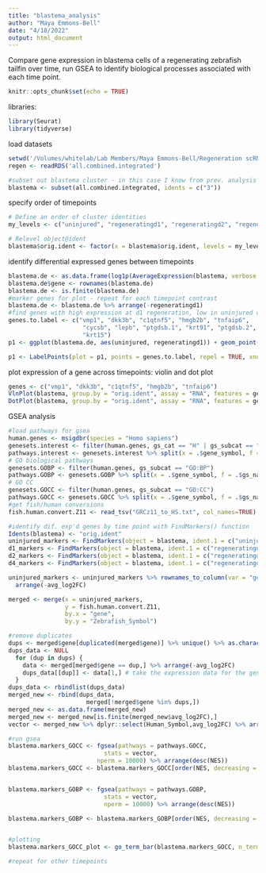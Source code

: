 ```yaml
---
title: "blastema_analysis"
author: "Maya Emmons-Bell"
date: "4/18/2022"
output: html_document
---
```


Compare gene expression in blastema cells of a regenerating zebrafish tailfin over time, run GSEA to identify biological processes associated with each time point. 

```r
knitr::opts_chunk$set(echo = TRUE)
```

libraries:
```r
library(Seurat)
library(tidyverse)
```

load datasets
```r
setwd('/Volumes/whitelab/Lab Members/Maya Emmons-Bell/Regeneration scRNAseq/Data')
regen <- readRDS('all.combined.integrated')

#subset out blastema cluster - in this case I know from prev. analysis that the mesenchyme/blastema cells are cluster #3
blastema <- subset(all.combined.integrated, idents = c("3"))
```

specify order of timepoints 
```r
# Define an order of cluster identities
my_levels <- c("uninjured", "regeneratingd1", "regeneratingd2", "regeneratingd4")

# Relevel object@ident
blastema$orig.ident <- factor(x = blastema$orig.ident, levels = my_levels)
```

identify differential expressed genes between timepoints
```r
blastema.de <- as.data.frame(log1p(AverageExpression(blastema, verbose = TRUE, group.by = c("orig.ident"))$RNA))
blastema.de$gene <- rownames(blastema.de)
blastema.de <- is.finite(blastema.de)
#marker genes for plot - repeat for each timepoint contrast
blastema.de <- blastema.de %>% arrange(-regeneratingd1)
#find genes with high expression at d1 regeneration, low in uninjured cells
genes.to.label <- c("vmp1", "dkk3b", "c1qtnf5", "hmgb2b", "tnfaip6",
                     "cycsb", "lepb", "ptgdsb.1", "krt91", "ptgdsb.2", 
                     "krt15")
p1 <- ggplot(blastema.de, aes(uninjured, regeneratingd1)) + geom_point() + ggtitle("Mesenchyme Cluster Avg Gene Expression\n(natural log transformed)") + theme_classic()

p1 <- LabelPoints(plot = p1, points = genes.to.label, repel = TRUE, xnudge = 0, ynudge = 0)
```

plot expression of a gene across timepoints: violin and dot plot
```r
genes <- c("vmp1", "dkk3b", "c1qtnf5", "hmgb2b", "tnfaip6")
VlnPlot(blastema, group.by = "orig.ident", assay = "RNA", features = genes)
DotPlot(blastema, group.by = "orig.ident", assay = "RNA", features = genes)
```


GSEA analysis
```r
#load pathways for gsea
human.genes <- msigdbr(species = "Homo sapiens")
genesets.interest <- filter(human.genes, gs_cat == "H" | gs_subcat == "CP:KEGG" | gs_subcat == "CP:REACTOME" | gs_subcat == "BP")
pathways.interest <- genesets.interest %>% split(x = .$gene_symbol, f = .$gs_name)
# GO biological pathways
genesets.GOBP <- filter(human.genes, gs_subcat == "GO:BP")
pathways.GOBP <- genesets.GOBP %>% split(x = .$gene_symbol, f = .$gs_name)
# GO CC
genesets.GOCC <- filter(human.genes, gs_subcat == "GO:CC")
pathways.GOCC <- genesets.GOCC %>% split(x = .$gene_symbol, f = .$gs_name)
#get fish/human conversions 
fish.human.convert.Z11 <- read_tsv("GRCz11_to_HS.txt", col_names=TRUE)

#identify dif. exp'd genes by time point with FindMarkers() function
Idents(blastema) <- "orig.ident"
uninjured_markers <- FindMarkers(object = blastema, ident.1 = c("uninjured"))
d1_markers <- FindMarkers(object = blastema, ident.1 = c("regeneratingd1"))
d2_markers <- FindMarkers(object = blastema, ident.1 = c("regeneratingd2"))
d4_markers <- FindMarkers(object = blastema, ident.1 = c("regeneratingd4"))

uninjured_markers <- uninjured_markers %>% rownames_to_column(var = "gene") %>% 
  arrange(-avg_log2FC)

merged <- merge(x = uninjured_markers,
                y = fish.human.convert.Z11,
                by.x = "gene",
                by.y = "Zebrafish_Symbol")

#remove duplicates 
dups <- merged$gene[duplicated(merged$gene)] %>% unique() %>% as.character()
dups_data <- NULL
  for (dup in dups) {
    data <- merged[merged$gene == dup,] %>% arrange(-avg_log2FC)
    dups_data[[dup]] <- data[1,] # take the expression data for the gene with the highest logFC
  }
dups_data <- rbindlist(dups_data)
merged_new <- rbind(dups_data,
                      merged[!merged$gene %in% dups,])
merged_new <- as.data.frame(merged_new)
merged_new <- merged_new[is.finite(merged_new$avg_log2FC),]
vector <- merged_new %>% dplyr::select(Human_Symbol,avg_log2FC) %>% arrange(-avg_log2FC) %>% deframe()

#run gsea 
blastema.markers_GOCC <- fgsea(pathways = pathways.GOCC,
                           stats = vector, 
                         nperm = 10000) %>% arrange(desc(NES)) 
blastema.markers_GOCC <- blastema.markers_GOCC[order(NES, decreasing = T), ]


blastema.markers_GOBP <- fgsea(pathways = pathways.GOBP,
                           stats = vector,
                           nperm = 10000) %>% arrange(desc(NES)) 

blastema.markers_GOBP <- blastema.markers_GOBP[order(NES, decreasing = T), ]


#plotting
blastema.markers_GOCC_plot <- go_term_bar(blastema.markers_GOCC, n_terms = 30, metric = "NES", fill = T, change_labels = T, pval_fill = T)

#repeat for other timepoints 
```
